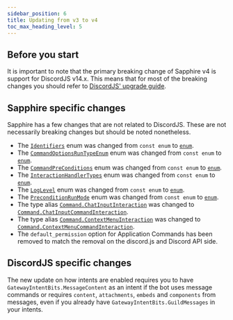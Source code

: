 ```yaml
---
sidebar_position: 6
title: Updating from v3 to v4
toc_max_heading_level: 5
---
```


## Before you start

It is important to note that the primary breaking change of Sapphire v4 is support for DiscordJS v14.x. This means that
for most of the breaking changes you should refer to [DiscordJS' upgrade guide][djs-migration].

## Sapphire specific changes

Sapphire has a few changes that are not related to DiscordJS. These are not necessarily breaking changes but should be
noted nonetheless.

- The [`Identifiers`][Identifiers] enum was changed from `const enum` to [`enum`][enum].
- The [`CommandOptionsRunTypeEnum`][CommandOptionsRunTypeEnum] enum was changed from `const enum` to [`enum`][enum].
- The [`CommandPreConditions`][CommandPreConditions] enum was changed from `const enum` to [`enum`][enum].
- The [`InteractionHandlerTypes`][InteractionHandlerTypes] enum was changed from `const enum` to [`enum`][enum].
- The [`LogLevel`][LogLevel] enum was changed from `const enum` to [`enum`][enum].
- The [`PreconditionRunMode`][PreconditionRunMode] enum was changed from `const enum` to [`enum`][enum].
- The type alias [`Command.ChatInputInteraction`][ChatInputInteraction] was changed to
  [`Command.ChatInputCommandInteraction`][ChatInputCommandInteraction].
- The type alias [`Command.ContextMenuInteraction`][ContextMenuInteraction] was changed to
  [`Command.ContextMenuCommandInteraction`][ContextMenuCommandInteraction].
- The `default_permission` option for Application Commands has been removed to match the removal on the discord.js and
  Discord API side.

## DiscordJS specific changes

The new update on how intents are enabled requires you to have `GatewayIntentBits.MessageContent` as an intent if the
bot uses message commands or requires `content`, `attachments`, `embeds` and `components` from messages, even if you
already have `GatewayIntentBits.GuildMessages` in your intents.

[ChatInputCommandInteraction]:
  ../../Documentation/api-framework/namespaces/Command/#:~:text=--,ChatInputCommandInteraction,--
[ChatInputInteraction]: https://github.com/sapphiredev/framework/blob/v3.2.0/src/lib/structures/Command.ts#L820
[CommandOptionsRunTypeEnum]: ../../Documentation/api-framework/enumerations/CommandOptionsRunTypeEnum
[CommandPreConditions]: ../../Documentation/api-framework/enumerations/CommandPreConditions
[ContextMenuCommandInteraction]:
  ../../Documentation/api-framework/namespaces/Command/#:~:text=ContextMenuCommandInteraction
[ContextMenuInteraction]: https://github.com/sapphiredev/framework/blob/v3.2.0/src/lib/structures/Command.ts#L822
[djs-migration]: https://discordjs.guide/additional-info/changes-in-v14.html
[enum]: https://www.typescriptlang.org/docs/handbook/enums.html
[Identifiers]: ../../Documentation/api-framework/enumerations/Identifiers
[InteractionHandlerTypes]: ../../Documentation/api-framework/enumerations/InteractionHandlerTypes
[InternalRegistryAPIType]: ../../Documentation/api-framework/enumerations/InternalRegistryAPIType
[LogLevel]: ../../Documentation/api-framework/enumerations/LogLevel
[PreconditionRunMode]: ../../Documentation/api-framework/classes/PreconditionContainerArray
